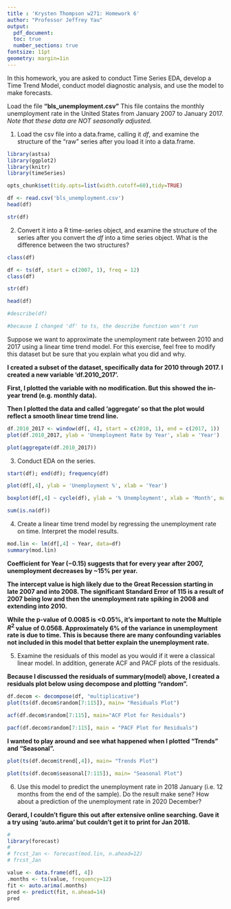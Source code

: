 ```yaml
---
title : 'Krysten Thompson w271: Homework 6'
author: "Professor Jeffrey Yau"
output: 
  pdf_document:
  toc: true
  number_sections: true
fontsize: 11pt
geometry: margin=1in
---
```


In this homework, you are asked to conduct Time Series EDA, develop a Time Trend Model, conduct model diagnostic analysis, and use the model to make forecasts.

Load the file **"bls_unemployment.csv"**
This file contains the monthly unemployment rate in the United States from January 2007 to January 2017. *Note that these data are NOT seasonally adjusted.*

1. Load the csv file into a data.frame, calling it *df*, and examine the structure of the "raw" series after you load it into a data.frame.


```r
library(astsa)
library(ggplot2)
library(knitr)
library(timeSeries)

opts_chunk$set(tidy.opts=list(width.cutoff=60),tidy=TRUE)
```

```r
df <- read.csv('bls_unemployment.csv')
head(df)
```

```r
str(df)
```

2. Convert it into a R time-series object, and examine the structure of the series after you convert the *df* into a time series object. What is the difference between the two structures?

```r
class(df)
```

```r
df <- ts(df, start = c(2007, 1), freq = 12)
class(df)
```

```r
str(df)
```

```r
head(df)
```

```r
#describe(df) 

#because I changed 'df' to ts, the describe function won't run
```

Suppose we want to approximate the unemployment rate between 2010 and 2017 using a linear time trend model. For this exercise, feel free to modify this dataset but be sure that you explain what you did and why.

**I created a subset of the dataset, specifically data for 2010 through 2017. I created a new variable 'df.2010_2017'.**

**First, I plotted the variable with no modification. But this showed the in-year trend (e.g. monthly data).**

**Then I plotted the data and called 'aggregate' so that the plot would reflect a smooth linear time trend line.**

```r
df.2010_2017 <- window(df[, 4], start = c(2010, 1), end = c(2017, 1))
plot(df.2010_2017, ylab = 'Unemployment Rate by Year', xlab = 'Year')
```

```r
plot(aggregate(df.2010_2017))
```


3. Conduct EDA on the series.

```r
start(df); end(df); frequency(df)
```

```r
plot(df[,4], ylab = 'Unemployment %', xlab = 'Year')
```

```r
boxplot(df[,4] ~ cycle(df), ylab = '% Unemployment', xlab = 'Month', main = 'Boxplots of Unemployment by Month Aggregated 2007 - 2017')
```

```r
sum(is.na(df))
```


4. Create a linear time trend model by regressing the unemployment rate on time. Interpret the model results. 
  
```r
mod.lin <- lm(df[,4] ~ Year, data=df)
summary(mod.lin)
```

**Coefficient for Year $(-0.15)$ suggests that for every year after 2007, unemployment decreases by ~$15\%$ per year.**

**The intercept value is high likely due to the Great Recession starting in late 2007 and into 2008. The significant Standard Error of $115$ is a result of 2007 being low and then the unemployment rate spiking in 2008 and extending into 2010.**

**While the p-value of $0.0085$ is <$0.05\%$, it's important to note the Multiple $R^2$ value of $0.0568$. Approximately $6\%$ of the variance in unemployment rate is due to time. This is because there are many confounding variables not included in this model that better explain the unemployment rate.**
  
5. Examine the residuals of this model as you would if it were a classical linear model. In addition, generate ACF and PACF plots of the residuals.

**Because I discussed the residuals of summary(model) above, I created a residuals plot below using decompose and plotting "random".**

```r
df.decom <- decompose(df, "multiplicative")
plot(ts(df.decom$random[7:115]), main= "Residuals Plot")
```

```r
acf(df.decom$random[7:115], main="ACF Plot for Residuals")
```

```r
pacf(df.decom$random[7:115], main = "PACF Plot for Residuals")
```

**I wanted to play around and see what happened when I plotted "Trends" and "Seasonal".**

```r
plot(ts(df.decom$trend[,4]), main= "Trends Plot")
```

```r
plot(ts(df.decom$seasonal[7:115]), main= "Seasonal Plot")

```


6. Use this model to predict the unemployment rate in 2018 January (i.e. 12 months from the end of the sample). Do the result make sene? How about a prediction of the unemployment rate in 2020 December?

**Gerard, I couldn't figure this out after extensive online searching. Gave it a try using 'auto.arima' but couldn't get it to print for Jan 2018.**

```r
# 
library(forecast)
# 
# frcst_Jan <- forecast(mod.lin, n.ahead=12)
# frcst_Jan
```

```r
value <- data.frame(df[, 4])
.months <- ts(value, frequency=12)
fit <- auto.arima(.months)
pred <- predict(fit, n.ahead=14)
pred
```








